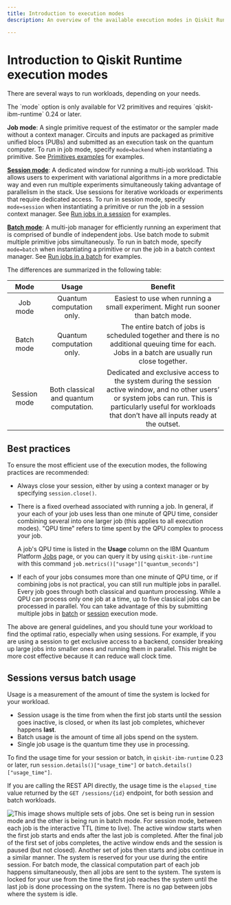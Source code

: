 ```yaml
---
title: Introduction to execution modes
description: An overview of the available execution modes in Qiskit Runtime; sessions, batch, and single jobs.

---
```

# Introduction to Qiskit Runtime execution modes

There are several ways to run workloads, depending on your needs.

<Admonition type="note">
The `mode` option is only available for V2 primitives and requires `qiskit-ibm-runtime` 0.24 or later.
</Admonition>

**Job mode**: A single primitive request of the estimator or the sampler made without a context manager. Circuits and inputs are packaged as primitive unified blocs (PUBs) and submitted as an execution task on the quantum computer. To run in job mode, specify `mode=backend` when instantiating a primitive. See [Primitives examples](primitives-examples) for examples.

[**Session mode**](sessions): A dedicated window for running a multi-job workload. This allows users to experiment with variational algorithms in a more predictable way and even run multiple experiments simultaneously taking advantage of parallelism in the stack. Use sessions for iterative workloads or experiments that require dedicated access.  To run in session mode, specify `mode=session` when instantiating a primitive or run the job in a session context manager. See [Run jobs in a session](run-jobs-session) for examples.

[**Batch mode**](run-jobs-batch): A multi-job manager for efficiently running an experiment that is comprised of bundle of independent jobs. Use batch mode to submit multiple primitive jobs simultaneously.   To run in batch mode, specify `mode=batch` when instantiating a primitive or run the job in a batch context manager. See [Run jobs in a batch](run-jobs-batch) for examples.

The differences are summarized in the following table:

|     Mode     |                  Usage                  |                                                                                                        Benefit                                                                                                        |
|:------------:|:---------------------------------------:|:---------------------------------------------------------------------------------------------------------------------------------------------------------------------------------------------------------------------:|
| Job mode     | Quantum computation only.               | Easiest to use when running a small experiment. Might run sooner than batch mode.                                                                                                                                     |
| Batch mode   | Quantum computation only.               | The entire batch of jobs is scheduled together and there is no additional queuing time for each. Jobs in a batch are usually run close together.                                                                     |
| Session mode | Both classical and quantum computation. | Dedicated and exclusive access to the system during the session active window, and no other users’ or system jobs can run. This is particularly useful for workloads that don’t have all inputs ready at the outset.  |

<span id="best-practices"></span>
## Best practices

To ensure the most efficient use of the execution modes, the following practices are recommended:

- Always close your session, either by using a context manager or by specifying `session.close()`.
- There is a fixed overhead associated with running a job. In general, if your each of your job uses less than one minute of QPU time, consider combining several into one larger job (this applies to all execution modes). "QPU time" refers to time spent by the QPU complex to process your job.

    A job's QPU time is listed in the **Usage** column on the IBM Quantum Platform [Jobs](https://quantum.ibm.com/jobs) page, or you can  query it by using  `qiskit-ibm-runtime` with this command `job.metrics()["usage"]["quantum_seconds"]`

- If each of your jobs consumes more than one minute of QPU time, or if combining jobs is not practical, you can still run multiple jobs in parallel. Every job goes through both classical and quantum processing. While a QPU can process only one job at a time, up to five classical jobs can be processed in parallel. You can take advantage of this by submitting multiple jobs in [batch](run-jobs-batch#partition) or [session](run-jobs-session#two-vqe) execution mode.

The above are general guidelines, and you should tune your workload to find the optimal ratio, especially when using sessions. For example, if you are using a session to get exclusive access to a backend, consider breaking up large jobs into smaller ones and running them in parallel. This might be more cost effective because it can reduce wall clock time.

## Sessions versus batch usage

Usage is a measurement of the amount of time the system is locked for your workload.

* Session usage is the time from when the first job starts until the session goes inactive, is closed, or when its last job completes, whichever happens **last**.
* Batch usage is the amount of time all jobs spend on the system.
* Single job usage is the quantum time they use in processing.

To find the usage time for your session or batch, in `qiskit-ibm-runtime` 0.23 or later, run `session.details()["usage_time"]` or `batch.details()["usage_time"]`.

If you are calling the REST API directly, the usage time is the `elapsed_time` value returned by the `GET /sessions/{id}` endpoint, for both session and batch workloads.

![This image shows multiple sets of jobs.  One set is being run in session mode and the other is being run in batch mode.  For session mode, between each job is the interactive TTL (time to live).  The active window starts when the first job starts and ends after the last job is completed. After the final job of the first set of jobs completes, the active window ends and the session is paused (but not closed).  Another set of jobs then starts and jobs continue in a similar manner. The system is reserved for your use during the entire session.  For batch mode, the classical computation part of each job happens simultaneously, then all jobs are sent to the system.  The system is locked for your use from the time the first job reaches the system until the last job is done processing on the system.  There is no gap between jobs where the system is idle.](/images/guides/execution-modes/SessionVsBatch.svg 'Sessions compared to batch')

